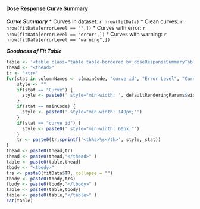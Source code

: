 #### Dose Response Curve Summary

***Curve Summary***
* Curves in dataset: `r nrow(fitData)`
* Clean curves: `r nrow(fitData[errorLevel == "",])`
* Curves with error: `r nrow(fitData[errorLevel == "error",])`
* Curves with warning: `r nrow(fitData[errorLevel == "warning",])`

***Goodness of Fit Table***
```r
table <- '<table class="table table-bordered bv_doseResponseSummaryTable">'
thead <- "<thead>"
tr <- "<tr>"
for(stat in columnNames <- c(mainCode, "curve id", "Error Level", "Curve", "SSE", "SST", "R&#178;")) {
    style <- ""
    if(stat == "Curve") {
      style <- paste0(' style="min-width: ', defaultRenderingParams$width,'px;"')
    }
    if(stat == mainCode) {
      style <- paste0(' style="min-width: 140px;"')
    }
    if(stat == "curve id") {
      style <- paste0(' style="min-width: 60px;"')
    }
    tr <- paste0(tr,sprintf('<th%s>%s</th>', style, stat))
}
thead <- paste0(thead,tr)
thead <- paste0(thead,"</thead>" )
table <- paste0(table,thead)
tbody <- "<tbody>"
trs <- paste0(fitData$TR, collapse = "")
tbody <- paste0(tbody,trs)
tbody <- paste0(tbody,"</tbody>" )
table <- paste0(table,tbody)
table <- paste0(table,"</table>" )
cat(table)
```
